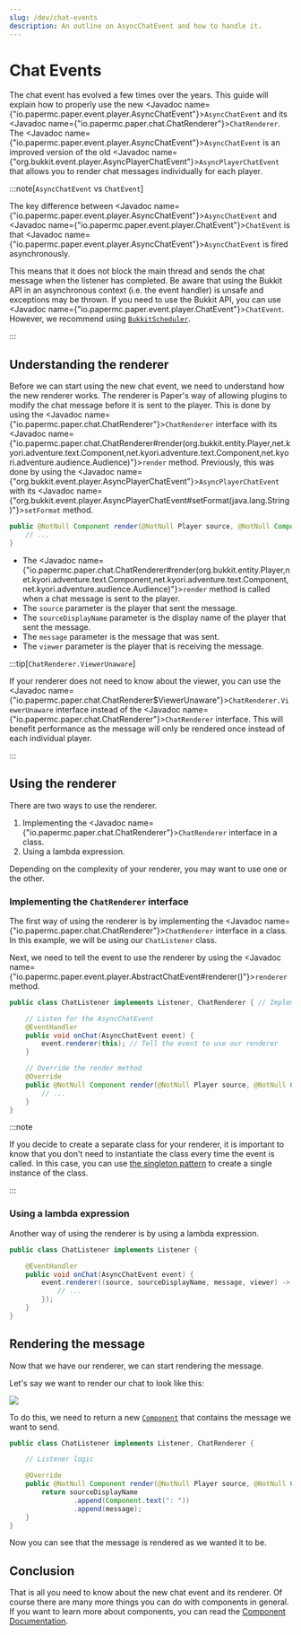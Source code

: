 ---
slug: /dev/chat-events
description: An outline on AsyncChatEvent and how to handle it.
---

# Chat Events

The chat event has evolved a few times over the years.
This guide will explain how to properly use the new <Javadoc name={"io.papermc.paper.event.player.AsyncChatEvent"}>`AsyncChatEvent`</Javadoc>
and its <Javadoc name={"io.papermc.paper.chat.ChatRenderer"}>`ChatRenderer`</Javadoc>.
The <Javadoc name={"io.papermc.paper.event.player.AsyncChatEvent"}>`AsyncChatEvent`</Javadoc>
is an improved version of the old <Javadoc name={"org.bukkit.event.player.AsyncPlayerChatEvent"}>`AsyncPlayerChatEvent`</Javadoc>
that allows you to render chat messages individually for each player.

:::note[`AsyncChatEvent` vs `ChatEvent`]

The key difference between <Javadoc name={"io.papermc.paper.event.player.AsyncChatEvent"}>`AsyncChatEvent`</Javadoc>
and <Javadoc name={"io.papermc.paper.event.player.ChatEvent"}>`ChatEvent`</Javadoc> is that
<Javadoc name={"io.papermc.paper.event.player.AsyncChatEvent"}>`AsyncChatEvent`</Javadoc> is fired asynchronously.

This means that it does not block the main thread and sends the chat message when the listener has completed.
Be aware that using the Bukkit API in an asynchronous context (i.e. the event handler) is unsafe and exceptions may be thrown.
If you need to use the Bukkit API, you can use <Javadoc name={"io.papermc.paper.event.player.ChatEvent"}>`ChatEvent`</Javadoc>.
However, we recommend using [`BukkitScheduler`](../scheduler.mdx).

:::

## Understanding the renderer

Before we can start using the new chat event, we need to understand how the new renderer works.
The renderer is Paper's way of allowing plugins to modify the chat message before it is sent to the player.
This is done by using the <Javadoc name={"io.papermc.paper.chat.ChatRenderer"}>`ChatRenderer`</Javadoc> interface with its
<Javadoc name={"io.papermc.paper.chat.ChatRenderer#render(org.bukkit.entity.Player,net.kyori.adventure.text.Component,net.kyori.adventure.text.Component,net.kyori.adventure.audience.Audience)"}>`render`</Javadoc>
method. Previously, this was done by using the <Javadoc name={"org.bukkit.event.player.AsyncPlayerChatEvent"}>`AsyncPlayerChatEvent`</Javadoc>
with its <Javadoc name={"org.bukkit.event.player.AsyncPlayerChatEvent#setFormat(java.lang.String)"}>`setFormat`</Javadoc> method.

```java title="ChatRenderer#render"
public @NotNull Component render(@NotNull Player source, @NotNull Component sourceDisplayName, @NotNull Component message, @NotNull Audience viewer) {
    // ...
}
```

- The <Javadoc name={"io.papermc.paper.chat.ChatRenderer#render(org.bukkit.entity.Player,net.kyori.adventure.text.Component,net.kyori.adventure.text.Component,net.kyori.adventure.audience.Audience)"}>`render`</Javadoc> method is called when a chat message is sent to the player.
- The `source` parameter is the player that sent the message.
- The `sourceDisplayName` parameter is the display name of the player that sent the message.
- The `message` parameter is the message that was sent.
- The `viewer` parameter is the player that is receiving the message.

:::tip[`ChatRenderer.ViewerUnaware`]

If your renderer does not need to know about the viewer, you can use the
<Javadoc name={"io.papermc.paper.chat.ChatRenderer$ViewerUnaware"}>`ChatRenderer.ViewerUnaware`</Javadoc>
interface instead of the <Javadoc name={"io.papermc.paper.chat.ChatRenderer"}>`ChatRenderer`</Javadoc> interface.
This will benefit performance as the message will only be rendered once instead of each individual player.

:::

## Using the renderer

There are two ways to use the renderer.
1. Implementing the <Javadoc name={"io.papermc.paper.chat.ChatRenderer"}>`ChatRenderer`</Javadoc> interface in a class.
2. Using a lambda expression.

Depending on the complexity of your renderer, you may want to use one or the other.

### Implementing the `ChatRenderer` interface

The first way of using the renderer is by implementing the <Javadoc name={"io.papermc.paper.chat.ChatRenderer"}>`ChatRenderer`</Javadoc>
interface in a class. In this example, we will be using our `ChatListener` class.

Next, we need to tell the event to use the renderer by using the
<Javadoc name={"io.papermc.paper.event.player.AbstractChatEvent#renderer()"}>`renderer`</Javadoc> method.

```java title="ChatListener.java"
public class ChatListener implements Listener, ChatRenderer { // Implement the ChatRenderer and Listener interface

    // Listen for the AsyncChatEvent
    @EventHandler
    public void onChat(AsyncChatEvent event) {
        event.renderer(this); // Tell the event to use our renderer
    }

    // Override the render method
    @Override
    public @NotNull Component render(@NotNull Player source, @NotNull Component sourceDisplayName, @NotNull Component message, @NotNull Audience viewer) {
        // ...
    }
}
```

:::note

If you decide to create a separate class for your renderer, it is important to know that you don't need to instantiate the class every time the event is called.
In this case, you can use [the singleton pattern](https://en.wikipedia.org/wiki/Singleton_pattern) to create a single instance of the class.

:::

### Using a lambda expression

Another way of using the renderer is by using a lambda expression.

```java title="ChatListener.java"
public class ChatListener implements Listener {

    @EventHandler
    public void onChat(AsyncChatEvent event) {
        event.renderer((source, sourceDisplayName, message, viewer) -> {
            // ...
        });
    }
}
```

## Rendering the message

Now that we have our renderer, we can start rendering the message.

Let's say we want to render our chat to look like this:

![](./assets/plain-message-rendering.png)

To do this, we need to return a new [`Component`](https://jd.advntr.dev/api/latest/net/kyori/adventure/text/Component.html) that contains the message we want to send.

```java title="ChatListener.java"
public class ChatListener implements Listener, ChatRenderer {

    // Listener logic

    @Override
    public @NotNull Component render(@NotNull Player source, @NotNull Component sourceDisplayName, @NotNull Component message, @NotNull Audience viewer) {
        return sourceDisplayName
                .append(Component.text(": "))
                .append(message);
    }
}
```

Now you can see that the message is rendered as we wanted it to be.

## Conclusion

That is all you need to know about the new chat event and its renderer.
Of course there are many more things you can do with components in general.
If you want to learn more about components, you can read the [Component Documentation](https://docs.advntr.dev/text.html).
